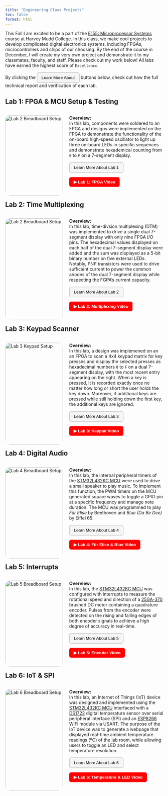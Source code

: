 ```yaml
---
title: "Engineering Class Projects"
toc: false
format: html
---
```

<p class="justified-indent"> 
  This Fall I am excited to be a part of the [E155: Microprocessor Systems](https://hmc-e155.github.io/) course at Harvey Mudd College. In this class, we make
  cool projects to develop complicated digital electronics systems, including FPGAs, microcontrollers and chips of our choosing. By the end of the course in 
  December, I will create my very own project and demonstrate it to my classmates, faculty, and staff. Please check out my work below! All labs have earned the 
  highest score of `Excellence`.
</p>

By clicking the 
  <button style="border-radius: 6px; padding: 8px 14px; background-color: #f5f5f5; border: 1px solid #aaa; cursor: pointer;">
    Learn More About
  </button>
buttons below, check out how the full technical report and verification of each lab. 

## Lab 1: FPGA & MCU Setup & Testing ##

<div style="display: flex; flex-direction: row; flex-wrap: wrap; gap: 20px;">
<div style="flex: 2; width: 300px;">
<img src="images/COVER_1.png" alt="Lab 2 Breadboard Setup" style="width:100%; border-radius: 15px;">
</div>


<div style="flex: 2; min-width: 300px;">
  <p class="justify-text"> 
    __Overview:__ <br>
      In this lab, components were soldered to an FPGA and designs were implemented on the FPGA to demonstrate the functionality of the 
      on-board high-speed oscillator to light up three on-board LEDs in specific sequences and demonstrate hexademical counting from 
      `0` to `F` on a 7-segment display. 
  </p>

  <a href="E155_Lab_1.qmd" target="_blank" style="text-decoration: none;">
    <button style="border-radius: 6px; padding: 8px 14px; background-color: #f5f5f5; border: 1px solid #aaa; cursor: pointer;">
      Learn More About Lab 1
    </button>
  </a>

  <a href="https://www.youtube.com/watch?v=OBn2m9Y9EUg&feature=youtu.be" target="_blank">
    <button style="border-radius: 6px; padding: 8px 14px; background-color: #ff0000; color: white; border: none; font-weight: bold; cursor: pointer;">
      ▶ Lab 1: FPGA Video
  </button>
  </a>
</div>
</div>

## Lab 2: Time Multiplexing ##

<div style="display: flex; flex-direction: row; flex-wrap: wrap; gap: 20px;">
<div style="flex: 2; width: 300px;">
<img src="images/COVER_2.png" alt="Lab 2 Breadboard Setup" style="width:100%; border-radius: 15px;">
</div>

<div style="flex: 2; min-width: 300px;">
  <p class="justify-text"> 
    __Overview:__ <br>
      In this lab, time-divsion multiplexing (DTM) was implemented to drive a single dual 7-segment display with only nine FPGA I/O pins. The
      hexadecimal values displayed on each half of the dual 7-segment display were added and the sum was displayed as a 5-bit binary number on 
      five external LEDs. Notably, PNP transistors were used to drive sufficient current to power the common anodes of the dual 7-segment 
      display while respecting the FGPA's current capacity. 
  </p>

  <a href="E155_Lab_2.qmd" target="_blank" style="text-decoration: none;">
    <button style="border-radius: 6px; padding: 8px 14px; background-color: #f5f5f5; border: 1px solid #aaa; cursor: pointer;">
      Learn More About Lab 2
    </button>
  </a>

  <a href="https://www.youtube.com/watch?v=jsT2PJhZEE0&feature=youtu.be" target="_blank">
    <button style="border-radius: 6px; padding: 8px 14px; background-color: #ff0000; color: white; border: none; font-weight: bold; cursor: pointer;">
      ▶ Lab 2: Multiplexing Video
    </button>
  </a>
</div>
</div>

## Lab 3: Keypad Scanner ##

<div style="display: flex; flex-direction: row; flex-wrap: wrap; gap: 20px;">
<div style="flex: 2; width: 300px;">
<img src="images/COVER_3.png" alt="Lab 3 Keypad Setup" style="width:100%; border-radius: 15px;">
</div>

<div style="flex: 2; min-width: 300px;">
  <p class="justify-text"> 
    __Overview:__ <br>
     In this lab, a design was implemened on an an FPGA to scan a 4x4 keypad matrix for key presses and display the selected presses as hexadecimal numbers `0` to `F`
     on a dual 7-segment display, with the most recent entry appearing on the right. When a key is pressed, it is recorded exactly once no matter how long 
     or short the user holds the key down. Moreover, if additional keys are pressed while still holding down the first key, the additional keys are ignored. 
  </p>

  <a href="E155_Lab_3.qmd" target="_blank" style="text-decoration: none;">
    <button style="border-radius: 6px; padding: 8px 14px; background-color: #f5f5f5; border: 1px solid #aaa; cursor: pointer;">
      Learn More About Lab 3
    </button>
  </a>

  <a href="https://youtube.com/shorts/XlhlLJF7L-8?si=OlkXNgqgWlVvEJsm" target="_blank">
    <button style="border-radius: 6px; padding: 8px 14px; background-color: #ff0000; color: white; border: none; font-weight: bold; cursor: pointer;">
      ▶ Lab 3: Keypad Video
    </button>
  </a>
</div>
</div>

## Lab 4: Digital Audio ##

<div style="display: flex; flex-direction: row; flex-wrap: wrap; gap: 20px;">
<div style="flex: 2; width: 300px;">
<img src="images/COVER_4.png" alt="Lab 4 Breadboard Setup" style="width:100%; border-radius: 15px;">
</div>

<div style="flex: 2; min-width: 300px;">
  <p class="justify-text"> 
    __Overview:__ <br>
      In this lab, the internal peripheral timers of the [STM32L432KC MCU](https://hmc-e155.github.io/assets/doc/ds11451-stm32l432kc.pdf) were used to 
      drive a small speaker to play music. To implement this function, the PWM timers on the MCU generated square waves to toggle a GPIO pin at a specific 
      frequency and manage note duration. The MCU was programmed to play *Für Elise* by Beethoven and *Blue (Da Be Dee)* by Eiffel 65. 
  </p>

  <a href="E155_Lab_4.qmd" target="_blank" style="text-decoration: none;">
    <button style="border-radius: 6px; padding: 8px 14px; background-color: #f5f5f5; border: 1px solid #aaa; cursor: pointer;">
      Learn More About Lab 4
    </button>
  </a>

  <a href="https://www.youtube.com/watch?v=cxhU5bDPtMg&feature=youtu.be" target="_blank">
    <button style="border-radius: 6px; padding: 8px 14px; background-color: #ff0000; color: white; border: none; font-weight: bold; cursor: pointer;">
      ▶ Lab 4: Für Elise & Blue Video
    </button>
  </a>
</div>
</div>

## Lab 5: Interrupts ##

<div style="display: flex; flex-direction: row; flex-wrap: wrap; gap: 20px;">
<div style="flex: 2; width: 300px;">
<img src="images/COVER_5.png" alt="Lab 5 Breadboard Setup" style="width:100%; border-radius: 15px;">
</div>

<div style="flex: 2; min-width: 300px;">
  <p class="justify-text"> 
    __Overview:__ <br>
      In this lab, the [STM32L432KC MCU](https://hmc-e155.github.io/assets/doc/ds11451-stm32l432kc.pdf) was configured with interrupts to measure the rotational speed and direction 
      of a [25GA-370](https://www.tronsunmotor.com/data/upload/file/201910/e78fcf93ed604a64c69852b5db49a03f.pdf) brushed DC motor containing a quadrature encoder. Pulses from the 
      encoder were detected on the rising and falling edges of both encoder signals to achieve a high degree of accuracy in real-time. 
  </p>

  <a href="E155_Lab_5.qmd" target="_blank" style="text-decoration: none;">
    <button style="border-radius: 6px; padding: 8px 14px; background-color: #f5f5f5; border: 1px solid #aaa; cursor: pointer;">
      Learn More About Lab 5
    </button>
  </a>

  <a href="https://www.youtube.com/shorts/_3dX2f85GPs?si=QGl4zoE-1pl1GI4M" target="_blank">
    <button style="border-radius: 6px; padding: 8px 14px; background-color: #ff0000; color: white; border: none; font-weight: bold; cursor: pointer;">
      ▶ Lab 5: Encoder Video
    </button>
  </a>
</div>
</div>

## Lab 6: IoT & SPI ##

<div style="display: flex; flex-direction: row; flex-wrap: wrap; gap: 20px;">
<div style="flex: 2; width: 300px;">
<img src="images/COVER_6.png" alt="Lab 6 Breadboard Setup" style="width:100%; border-radius: 15px;">
</div>

<div style="flex: 2; min-width: 300px;">
  <p class="justify-text"> 
    __Overview:__ <br>
     In this lab, an Internet of Things (IoT) device was designed and implemented using the [STM32L432KC MCU](https://hmc-e155.github.io/assets/doc/ds11451-stm32l432kc.pdf)
    interfaced with a [DS1722](https://www.analog.com/media/en/technical-documentation/data-sheets/ds1722.pdf) digital temperature sensor over serial peripheral interface (SPI) and an 
    [ESP8266](https://cdn-shop.adafruit.com/product-files/2471/0A-ESP8266__Datasheet__EN_v4.3.pdf) WiFi module via USART. The purpose of the IoT device was to generate a webpage that 
    displayed real-time ambient temperature readings (ºC) of the lab room, while allowing users to toggle an LED and select temperature resolution.
  </p>

  <a href="E155_Lab_6.qmd" target="_blank" style="text-decoration: none;">
    <button style="border-radius: 6px; padding: 8px 14px; background-color: #f5f5f5; border: 1px solid #aaa; cursor: pointer;">
      Learn More About Lab 6
    </button>
  </a>

  <a href="https://youtu.be/i5u0AH16xaY" target="_blank">
    <button style="border-radius: 6px; padding: 8px 14px; background-color: #ff0000; color: white; border: none; font-weight: bold; cursor: pointer;">
      ▶ Lab 6: Temperature & LED Video
    </button>
  </a>
</div>
</div>